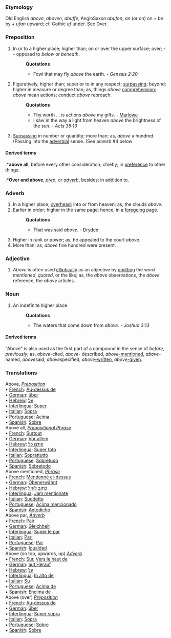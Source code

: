 ===Etymology===
Old English ''above'', ''aboven'', ''abuffe'', AngloSaxon ''abufon''; ''an'' (or ''on'') on + ''be'' by + ''ufan'' upward; cf. Gothic ''uf'' under. See [[Over]].
===Preposition===
#In or to a higher place; higher than; on or over the upper surface; over; -- opposed to ''below'' or ''beneath''.
#:'''Quotations'''
#:*Fowl that may fly ''above'' the earth. - ''Genesis 2:20''
#Figuratively, higher than; superior to in any respect; [[surpassing]]; beyond; higher in measure or degree than; as, things ''above'' [[comprehension]]; ''above'' mean actions; conduct ''above'' reproach.
#:'''Quotations'''
#:*Thy worth ... is actions ''above'' my gifts. - [[Marlowe]]
#:*I saw in the way a light from heaven ''above'' the brightness of the sun. - ''Acts 36:13''
#[[Surpassing]] in number or quantity; more than; as, ''above'' a hundred. (Passing into the [[adverbial]] sense. (See adverb #4 below
====Derived terms====
:*'''above all''', before every other consideration; chiefly; in [[preference]] to other things.
:*'''Over and above''', ''[[prep. (part of speech)|prep.]] or [[adverb (part of speech)|adverb]]'', besides; in addition to.
===Adverb===
#In a higher place; [[overhead]]; into or from heaven; as, the clouds ''above''.
#Earlier in order; higher in the same page; hence, in a [[foregoing]] page.
#:'''Quotations'''
#:*That was said ''above''. - [[Dryden]]
#Higher in rank or power; as, he appealed to the court ''above''.
#More than; as, ''above'' five hundred were present.
===Adjective===
#''Above'' is often used [[elliptically]] as an adjective by [[omitting]] the word ''mentioned'', ''quoted'', or the like; as, the ''above'' observations, the ''above'' reference, the ''above'' articles.
===Noun===
#An indefinite higher place
#:'''Quotations'''
#:*The waters that come down from ''above''. - ''Joshua 3:13''
====Derived terms====
"Above" is also used as the first part of a compound in the sense of ''before'', ''previously''; as, ''above''-cited, ''above''- described, ''above''[[-mentioned]], ''above''-named, ''above''said, ''above''specified, ''above''[[-written]], ''above''[[-given]].

===Translations===

Above, <i>[[Preposition]]</i>
<BR>• [[French]]: [[Au-dessus de]]
<BR>• [[German]]: [[über]]
<BR>• [[Hebrew]]: [[על]]
<BR>• [[Interlingua]]: [[Super]]
<BR>• [[Italian]]: [[Sopra]]
<BR>• [[Portuguese]]: [[Acima]]
<BR>• [[Spanish]]: [[Sobre]]
<BR> 

Above all, <i>[[Prepositional Phrase]]</i> 
<BR>• [[French]]: [[Surtout]]
<BR>• [[German]]: [[Vor allem]]
<BR>• [[Hebrew]]: [[קודם כל]]
<BR>• [[Interlingua]]: [[Super toto]]
<BR>• [[Italian]]: [[Soprattutto]]
<BR>• [[Portuguese]]: [[Sobretudo]]
<BR>• [[Spanish]]: [[Sobretodo]]
<BR> 

Above mentioned, <i>[[Phrase]]</i> 
<BR>• [[French]]: [[Mentionné ci-dessus]]
<BR>• [[German]]: [[Obenerwähnt]]
<BR>• [[Hebrew]]: [[כתוב לעיל]]
<BR>• [[Interlingua]]: [[Jam mentionate]]
<BR>• [[Italian]]: [[Suddetto]]
<BR>• [[Portuguese]]: [[Acima mencionado]]
<BR>• [[Spanish]]: [[Antedicho]]
<BR> 

Above par, <i>[[Adverb]]</i> 
<BR>• [[French]]: [[Pair]]
<BR>• [[German]]: [[Gleichheit]]
<BR>• [[Interlingua]]: [[Super le par]]
<BR>• [[Italian]]: [[Pari]]
<BR>• [[Portuguese]]: [[Par]]
<BR>• [[Spanish]]: [[Igualdad]]<BR> 

Above (on top, upwards, up) <i>[[Adverb]]</i> 
<BR>• [[French]]: [[Sur]], [[Vers le haut de]]
<BR>• [[German]]: [[auf]],[[Herauf]]
<BR>• [[Hebrew]]: [[על]]
<BR>• [[Interlingua]]: [[In alto de]]
<BR>• [[Italian]]: [[Su]]
<BR>• [[Portuguese]]: [[Acima de]]
<BR>• [[Spanish]]: [[Encima de]]
<BR> 

Above (over) <i>[[Preposition]]</i> 
<BR>• [[French]]: [[Au-dessus de]]
<BR>• [[German]]: [[über]]
<BR>• [[Interlingua]]: [[Super supra]]
<BR>• [[Italian]]: [[Sopra]]
<BR>• [[Portuguese]]: [[Sobre]]
<BR>• [[Spanish]]: [[Sobre]]
<BR>